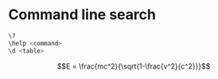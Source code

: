 
# Command line search


```bash
\?
\help <command>
\d <table>
```


$$E = \frac{mc^2}{\sqrt{1-\frac{v^2}{c^2}}}$$
